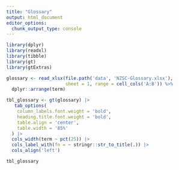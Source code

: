 ```yaml
---
title: "Glossary"
output: html_document
editor_options: 
  chunk_output_type: console
---
```


```r
library(dplyr)
library(readxl)
library(tibble)
library(gt)
library(gtExtras)
```

```r

glossary <- read_xlsx(file.path('data', 'NZSC-Glossary.xlsx'), 
                      sheet = 1, range = cell_cols('A:B')) %>% 
  dplyr::arrange(term)

tbl_glossary <- gt(glossary) |>
   tab_options(
    column_labels.font.weight = 'bold', 
    heading.title.font.weight = 'bold',
    table.align = 'center',
    table.width = '85%'
  ) |>
  cols_width(term ~ pct(25)) |>
  cols_label_with(fn = ~ stringr::str_to_title(.)) |>
  cols_align('left')

tbl_glossary

```
